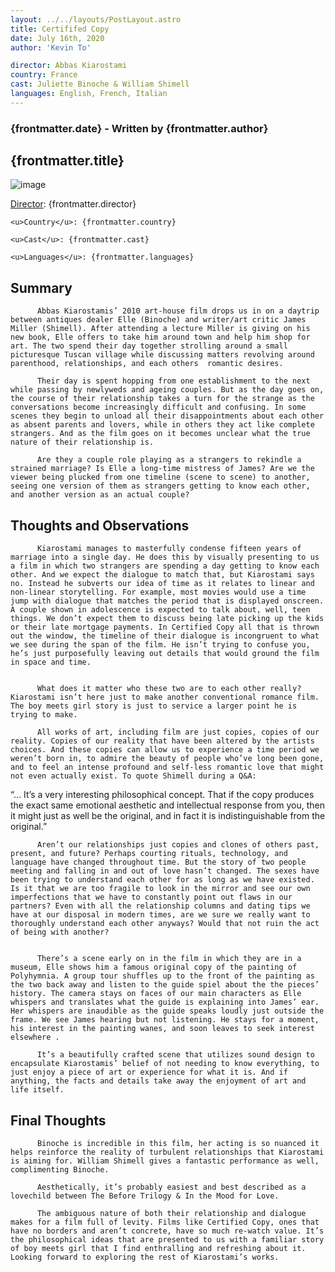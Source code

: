 ```yaml
---
layout: ../../layouts/PostLayout.astro
title: Certififed Copy
date: July 16th, 2020
author: 'Kevin To'

director: Abbas Kiarostami
country: France
cast: Juliette Binoche & William Shimell
languages: English, French, Italian
---
```


### {frontmatter.date} - Written by {frontmatter.author}

## {frontmatter.title}

![image](/postPictures/La%20Cienaga/28113id_022_w1600.jpeg)

<div class="film-info">
    <u>Director</u>: {frontmatter.director}

    <u>Country</u>: {frontmatter.country}

    <u>Cast</u>: {frontmatter.cast}

    <u>Languages</u>: {frontmatter.languages}

</div>

<article class="main-content">

# Summary

          Abbas Kiarostamis’ 2010 art-house film drops us in on a daytrip between antiques dealer Elle (Binoche) and writer/art critic James Miller (Shimell). After attending a lecture Miller is giving on his new book, Elle offers to take him around town and help him shop for art. The two spend their day together strolling around a small picturesque Tuscan village while discussing matters revolving around parenthood, relationships, and each others  romantic desires.

          Their day is spent hopping from one establishment to the next while passing by newlyweds and ageing couples. But as the day goes on, the course of their relationship takes a turn for the strange as the conversations become increasingly difficult and confusing. In some scenes they begin to unload all their disappointments about each other as absent parents and lovers, while in others they act like complete strangers. And as the film goes on it becomes unclear what the true nature of their relationship is.

          Are they a couple role playing as a strangers to rekindle a strained marriage? Is Elle a long-time mistress of James? Are we the viewer being plucked from one timeline (scene to scene) to another, seeing one version of them as strangers getting to know each other, and another version as an actual couple?

# Thoughts and Observations

          Kiarostami manages to masterfully condense fifteen years of marriage into a single day. He does this by visually presenting to us a film in which two strangers are spending a day getting to know each other. And we expect the dialogue to match that, but Kiarostami says no. Instead he subverts our idea of time as it relates to linear and non-linear storytelling. For example, most movies would use a time jump with dialogue that matches the period that is displayed onscreen. A couple shown in adolescence is expected to talk about, well, teen things. We don’t expect them to discuss being late picking up the kids or their late mortgage payments. In Certified Copy all that is thrown out the window, the timeline of their dialogue is incongruent to what we see during the span of the film. He isn’t trying to confuse you, he’s just purposefully leaving out details that would ground the film in space and time.


          What does it matter who these two are to each other really? Kiarostami isn’t here just to make another conventional romance film. The boy meets girl story is just to service a larger point he is trying to make.

          All works of art, including film are just copies, copies of our reality. Copies of our reality that have been altered by the artists choices. And these copies can allow us to experience a time period we weren’t born in, to admire the beauty of people who’ve long been gone,  and to feel an intense profound and self-less romantic love that might not even actually exist. To quote Shimell during a Q&A:

“… It’s a very interesting philosophical concept. That if the copy produces the exact same emotional aesthetic and intellectual response from you, then it might just as well be the original, and in fact it is indistinguishable from the original.”

          Aren’t our relationships just copies and clones of others past, present, and future? Perhaps courting rituals, technology, and language have changed throughout time. But the story of two people meeting and falling in and out of love hasn’t changed. The sexes have been trying to understand each other for as long as we have existed. Is it that we are too fragile to look in the mirror and see our own imperfections that we have to constantly point out flaws in our partners? Even with all the relationship columns and dating tips we have at our disposal in modern times, are we sure we really want to thoroughly understand each other anyways? Would that not ruin the act of being with another?


          There’s a scene early on in the film in which they are in a museum, Elle shows him a famous original copy of the painting of Polyhymnia. A group tour shuffles up to the front of the painting as the two back away and listen to the guide spiel about the the pieces’ history. The camera stays on faces of our main characters as Elle whispers and translates what the guide is explaining into James’ ear. Her whispers are inaudible as the guide speaks loudly just outside the frame. We see James hearing but not listening. He stays for a moment, his interest in the painting wanes, and soon leaves to seek interest elsewhere .

          It’s a beautifully crafted scene that utilizes sound design to encapsulate Kiarostamis’ belief of not needing to know everything, to just enjoy a piece of art or experience for what it is. And if anything, the facts and details take away the enjoyment of art and life itself.

# Final Thoughts

          Binoche is incredible in this film, her acting is so nuanced it helps reinforce the reality of turbulent relationships that Kiarostami is aiming for. William Shimell gives a fantastic performance as well, complimenting Binoche.

          Aesthetically, it’s probably easiest and best described as a lovechild between The Before Trilogy & In the Mood for Love.

          The ambiguous nature of both their relationship and dialogue makes for a film full of levity. Films like Certified Copy, ones that have no borders and aren’t concrete, have so much re-watch value. It’s the philosophical ideas that are presented to us with a familiar story of boy meets girl that I find enthralling and refreshing about it. Looking forward to exploring the rest of Kiarostami’s works.

</article>
